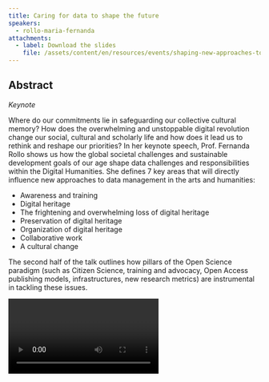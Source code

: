 ```yaml
---
title: Caring for data to shape the future
speakers:
  - rollo-maria-fernanda
attachments:
  - label: Download the slides
    file: /assets/content/en/resources/events/shaping-new-approaches-to-data-management-in-arts-and-humanities/sessions/0/1.1-Rollo.pdf
---
```

## Abstract

*Keynote*

Where do our commitments lie in safeguarding our collective cultural memory? How does the overwhelming and unstoppable digital revolution change our social, cultural and scholarly life and how does it lead us to rethink and reshape our priorities? In her keynote speech, Prof. Fernanda Rollo shows us how the global societal challenges and sustainable development goals of our age shape data challenges and responsibilities within the Digital Humanities. She defines 7 key areas that will directly influence new approaches to data management in the arts and humanities:

* Awareness and training
* Digital heritage
* The frightening and overwhelming loss of digital heritage
* Preservation of digital heritage
* Organization of digital heritage
* Collaborative work
* A cultural change

The second half of the talk outlines how pillars of the Open Science paradigm (such as Citizen Science, training and advocacy, Open Access publishing models, infrastructures, new research metrics) are instrumental in tackling these issues.

<Video provider="youtube" id="R7vo7x7b62k">
  Maria Fernanda Rollo - Caring for Data to Shape the Future
</Video>

